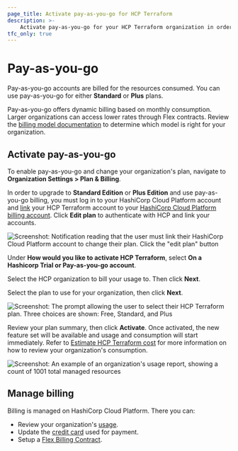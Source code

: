 ```yaml
---
page_title: Activate pay-as-you-go for HCP Terraform
description: >-
    Activate pay-as-you-go for your HCP Terraform organization in order to upgrade to standard or plus editions.
tfc_only: true
---
```


# Pay-as-you-go

Pay-as-you-go accounts are billed for the resources consumed. You can use pay-as-you-go for either **Standard** or **Plus** plans. 

Pay-as-you-go offers dynamic billing based on monthly consumption. Larger organizations can access lower rates through Flex contracts. Review the [billing model documentation](/hcp/docs/hcp/admin/billing#billing-models) to determine which model is right for your organization.

## Activate pay-as-you-go

To enable pay-as-you-go and change your organization's plan, navigate to **Organization Settings > Plan & Billing**. 

In order to upgrade to **Standard Edition** or **Plus Edition** and use pay-as-you-go billing, you must log in to your HashiCorp Cloud Platform account and [link](/terraform/cloud-docs/users-teams-organizations/users#linked-hcp-and-hcp-terraform-accounts) your HCP Terraform account to your [HashiCorp Cloud Platform billing account](/hcp/docs/hcp/admin/billing). Click **Edit plan** to authenticate with HCP and link your accounts.

![Screenshot: Notification reading that the user must link their HashiCorp Cloud Platform account to change their plan. Click the "edit plan" button](/img/docs/tfc-pnb-link-hcp.png)

Under **How would you like to activate HCP Terraform**, select **On a Hashicorp Trial or Pay-as-you-go account**.

Select the HCP organization to bill your usage to. Then click **Next**. 

Select the plan to use for your organization, then click **Next**.

![Screenshot: The prompt allowing the user to select their HCP Terraform plan. Three choices are shown: Free, Standard, and Plus](/img/docs/tfc-select-plan.png)

Review your plan summary, then click **Activate**. Once activated, the new feature set will be available and usage and consumption will start immediately. Refer to [Estimate HCP Terraform cost](/terraform/cloud-docs/overview/estimate-hcp-terraform-cost) for more information on how to review your organization's consumption.

![Screenshot: An example of an organization's usage report, showing a count of 1001 total managed resources](/img/docs/tfc-edit-plan-estimate.png)

## Manage billing

Billing is managed on HashiCorp Cloud Platform. There you can:
- Review your organization's [usage](/hcp/docs/hcp/admin/billing#usage).
- Update the [credit card](/hcp/docs/hcp/admin/billing/payment) used for payment.
- Setup a [Flex Billing Contract](/hcp/docs/hcp/admin/billing/flex-multiyear).
